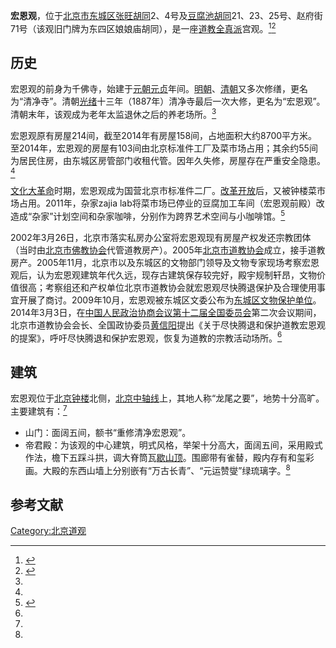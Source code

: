 {{文物保护单位
| 级别 = 市县级
| 省名 = 北京市
| 市/县名 = 北京市东城区
| 图片 = 
| 名称 = 宏恩观
| 编号 = 3-8
| 分类 = 古建筑
| 所在 = 豆腐池胡同21、23号及张旺胡同2、4号
| 时代 = 元、明、清
| 登录 = 2009年10月29日
}}
'''宏恩观'''，位于[[北京市|北京市]][[东城区|东城区]][[张旺胡同|张旺胡同]]2、4号及[[豆腐池胡同|豆腐池胡同]]21、23、25号、赵府街71号（该观旧门牌为东四区娘娘庙胡同），是一座[[道教|道教]][[全真派|全真派]]宫观。<ref name=dhly>{{Cite web |url=http://www.bjdclib.com/subdb/laneculture/historybuilding/201008/t20100817_35259.html |title=宏恩观，东华流韵，2010-08-17 |accessdate=2014-09-20 |archive-date=2014-09-24 |archive-url=https://web.archive.org/web/20140924044921/http://www.bjdclib.com/subdb/laneculture/historybuilding/201008/t20100817_35259.html |dead-url=no }}</ref><ref name=zgzx>{{Cite web |url=http://cppcc.china.com.cn/2014-03/05/content_31684019.htm |title=政策委员黄信阳：关于尽快腾退和保护道教宏恩观的提案，中国政协，2014-03-05 |access-date=2014-09-20 |archive-url=https://web.archive.org/web/20140924040811/http://cppcc.china.com.cn/2014-03/05/content_31684019.htm |archive-date=2014-09-24 |dead-url=yes }}</ref>

==历史==
宏恩观的前身为千佛寺，始建于[[元朝|元朝]][[元贞|元贞]]年间。[[明朝|明朝]]、[[清朝|清朝]]又多次修缮，更名为“清净寺”。清朝[[光绪|光绪]]十三年（1887年）清净寺最后一次大修，更名为“宏恩观”。清朝末年，该观成为老年太监退休之后的养老场所。<ref name=dhly/>

宏恩观原有房屋214间，截至2014年有房屋158间，占地面积大约8700平方米。至2014年，宏恩观的房屋有103间由北京标准件工厂及菜市场占用；其余约55间为居民住房，由东城区房管部门收租代管。因年久失修，房屋存在严重安全隐患。<ref name=zgzx/>

[[文化大革命|文化大革命]]时期，宏恩观成为国营北京市标准件二厂。[[改革开放|改革开放]]后，又被钟楼菜市场占用。2011年，杂家zajia lab将菜市场已停业的豆腐加工车间（宏恩观前殿）改造成“杂家”计划空间和杂家咖啡，分别作为跨界艺术空间与小咖啡馆。<ref>{{Cite web |url=http://www.zajialab.org/About |title=关于 / About，杂家zajia lab，于2014-09-22查阅 |accessdate=2014-09-22 |archive-date=2014-09-15 |archive-url=https://web.archive.org/web/20140915175712/http://www.zajialab.org/About |dead-url=yes }}</ref>

2002年3月26日，北京市落实私房办公室将宏恩观现有房屋产权发还宗教团体（当时由[[北京市佛教协会|北京市佛教协会]]代管道教房产）。2005年[[北京市道教协会|北京市道教协会]]成立，接手道教房产。2005年11月，北京市以及东城区的文物部门领导及文物专家现场考察宏恩观后，认为宏恩观建筑年代久远，现存古建筑保存较完好，殿宇规制轩昂，文物价值很高；考察组还和产权单位北京市道教协会就宏恩观尽快腾退保护及合理使用事宜开展了商讨。2009年10月，宏恩观被东城区文委公布为[[东城区文物保护单位|东城区文物保护单位]]。2014年3月3日，在[[中国人民政治协商会议第十二届全国委员会|中国人民政治协商会议第十二届全国委员会]]第二次会议期间，北京市道教协会会长、全国政协委员[[黄信阳|黄信阳]]提出《关于尽快腾退和保护道教宏恩观的提案》，呼吁尽快腾退和保护宏恩观，恢复为道教的宗教活动场所。<ref name=zgzx/>

==建筑==
宏恩观位于[[北京钟楼|北京钟楼]]北侧，[[北京中轴线|北京中轴线]]上，其地人称“龙尾之要”，地势十分高旷。主要建筑有：<ref name=dhly/>
*山门：面阔五间，额书“重修清净宏恩观”。
*帝君殿：为该观的中心建筑，明式风格，举架十分高大，面阔五间，采用殿式作法，檐下五踩斗拱，调大脊筒瓦[[歇山顶|歇山顶]]。围廊带有雀替，殿内存有和玺彩画。大殿的东西山墙上分别嵌有“万古长青”、“元运赞燮”绿琉璃字。<ref name=dhly/>

==参考文献==
{{reflist}}

[[Category:北京道观|Category:北京道观]]
